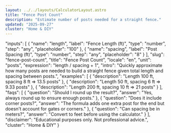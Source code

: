 ```yaml
---
layout: ../../layouts/CalculatorLayout.astro
title: "Fence Post Count"
description: "Estimate number of posts needed for a straight fence."
updated: "2025-09-27"
cluster: "Home & DIY"
---
```



  "inputs": [
    { "name": "length", "label": "Fence Length (ft)", "type": "number", "step": "any", "placeholder": "100" },
    { "name": "spacing", "label": "Post Spacing (ft)", "type": "number", "step": "any", "placeholder": "8" }
  ],
  "slug": "fence-post-count",
  "title": "Fence Post Count",
  "locale": "en",
  "unit": "posts",
  "expression": "length / spacing + 1",
  "intro": "Quickly approximate how many posts are needed to build a straight fence given total length and spacing between posts.",
  "examples": [
    { "description": "Length 100 ft, spacing 8 ft ⇒ 13.5 posts" },
    { "description": "Length 50 ft, spacing 6 ft ⇒ 9.33 posts" },
    { "description": "Length 200 ft, spacing 10 ft ⇒ 21 posts" }
  ],
  "faqs": [
    { "question": "Should I round up the result?", "answer": "Yes, always round up to ensure enough posts." },
    { "question": "Does it include corner posts?", "answer": "The formula adds one extra post for the end but doesn't account for gates or corners." },
    { "question": "Can spacing be in meters?", "answer": "Convert to feet before using the calculator." }
  ],
  "disclaimer": "Educational purposes only. Not professional advice.",
  "cluster": "Home & DIY"
}

<Calculator schema={schema} />

